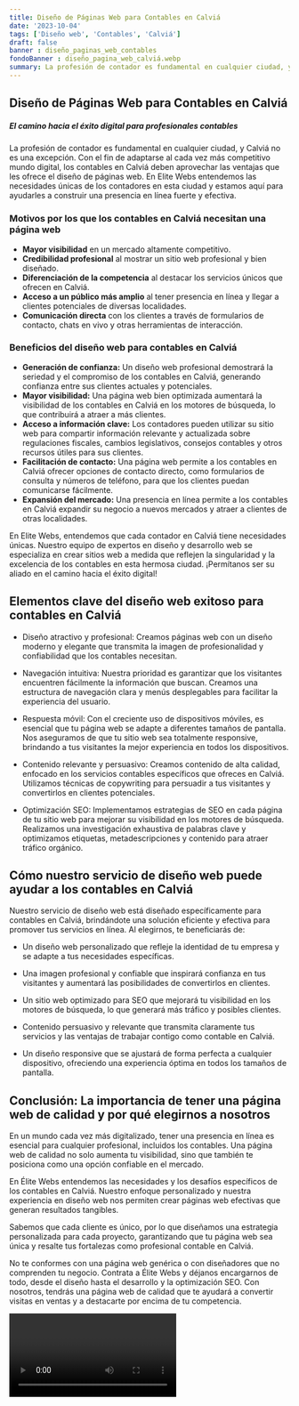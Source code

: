 ```yaml
---
title: Diseño de Páginas Web para Contables en Calviá
date: '2023-10-04'
tags: ['Diseño web', 'Contables', 'Calviá']
draft: false
banner : diseño_paginas_web_contables
fondoBanner : diseño_pagina_web_calviá.webp
summary: La profesión de contador es fundamental en cualquier ciudad, y Calviá no es una excepción. Con el fin de adaptarse al cada vez más competitivo mundo digital, los contables en Calviá deben aprovechar las ventajas que les ofrece el diseño de páginas web. En Elite Webs entendemos las necesidades únicas de los contadores en esta ciudad y estamos aquí para ayudarles a construir una presencia en línea fuerte y efectiva.
---
```


## **Diseño de Páginas Web para Contables en Calviá**
##### *El camino hacia el éxito digital para profesionales contables*

La profesión de contador es fundamental en cualquier ciudad, y Calviá no es una excepción. Con el fin de adaptarse al cada vez más competitivo mundo digital, los contables en Calviá deben aprovechar las ventajas que les ofrece el diseño de páginas web. En Elite Webs entendemos las necesidades únicas de los contadores en esta ciudad y estamos aquí para ayudarles a construir una presencia en línea fuerte y efectiva.

### **Motivos por los que los contables en Calviá necesitan una página web**

- **Mayor visibilidad** en un mercado altamente competitivo.
- **Credibilidad profesional** al mostrar un sitio web profesional y bien diseñado.
- **Diferenciación de la competencia** al destacar los servicios únicos que ofrecen en Calviá.
- **Acceso a un público más amplio** al tener presencia en línea y llegar a clientes potenciales de diversas localidades.
- **Comunicación directa** con los clientes a través de formularios de contacto, chats en vivo y otras herramientas de interacción.

### **Beneficios del diseño web para contables en Calviá**

- **Generación de confianza:** Un diseño web profesional demostrará la seriedad y el compromiso de los contables en Calviá, generando confianza entre sus clientes actuales y potenciales.
- **Mayor visibilidad:** Una página web bien optimizada aumentará la visibilidad de los contables en Calviá en los motores de búsqueda, lo que contribuirá a atraer a más clientes.
- **Acceso a información clave:** Los contadores pueden utilizar su sitio web para compartir información relevante y actualizada sobre regulaciones fiscales, cambios legislativos, consejos contables y otros recursos útiles para sus clientes.
- **Facilitación de contacto:** Una página web permite a los contables en Calviá ofrecer opciones de contacto directo, como formularios de consulta y números de teléfono, para que los clientes puedan comunicarse fácilmente.
- **Expansión del mercado:** Una presencia en línea permite a los contables en Calviá expandir su negocio a nuevos mercados y atraer a clientes de otras localidades.

En Elite Webs, entendemos que cada contador en Calviá tiene necesidades únicas. Nuestro equipo de expertos en diseño y desarrollo web se especializa en crear sitios web a medida que reflejen la singularidad y la excelencia de los contables en esta hermosa ciudad. ¡Permítanos ser su aliado en el camino hacia el éxito digital!

<GifSeo />

<Cta />

## Elementos clave del diseño web exitoso para contables en Calviá

- Diseño atractivo y profesional: Creamos páginas web con un diseño moderno y elegante que transmita la imagen de profesionalidad y confiabilidad que los contables necesitan.

- Navegación intuitiva: Nuestra prioridad es garantizar que los visitantes encuentren fácilmente la información que buscan. Creamos una estructura de navegación clara y menús desplegables para facilitar la experiencia del usuario.

- Respuesta móvil: Con el creciente uso de dispositivos móviles, es esencial que tu página web se adapte a diferentes tamaños de pantalla. Nos aseguramos de que tu sitio web sea totalmente responsive, brindando a tus visitantes la mejor experiencia en todos los dispositivos.

- Contenido relevante y persuasivo: Creamos contenido de alta calidad, enfocado en los servicios contables específicos que ofreces en Calviá. Utilizamos técnicas de copywriting para persuadir a tus visitantes y convertirlos en clientes potenciales.

- Optimización SEO: Implementamos estrategias de SEO en cada página de tu sitio web para mejorar su visibilidad en los motores de búsqueda. Realizamos una investigación exhaustiva de palabras clave y optimizamos etiquetas, metadescripciones y contenido para atraer tráfico orgánico.

## Cómo nuestro servicio de diseño web puede ayudar a los contables en Calviá

Nuestro servicio de diseño web está diseñado específicamente para contables en Calviá, brindándote una solución eficiente y efectiva para promover tus servicios en línea. Al elegirnos, te beneficiarás de:

- Un diseño web personalizado que refleje la identidad de tu empresa y se adapte a tus necesidades específicas.

- Una imagen profesional y confiable que inspirará confianza en tus visitantes y aumentará las posibilidades de convertirlos en clientes.

- Un sitio web optimizado para SEO que mejorará tu visibilidad en los motores de búsqueda, lo que generará más tráfico y posibles clientes.

- Contenido persuasivo y relevante que transmita claramente tus servicios y las ventajas de trabajar contigo como contable en Calviá.

- Un diseño responsive que se ajustará de forma perfecta a cualquier dispositivo, ofreciendo una experiencia óptima en todos los tamaños de pantalla.

## Conclusión: La importancia de tener una página web de calidad y por qué elegirnos a nosotros

En un mundo cada vez más digitalizado, tener una presencia en línea es esencial para cualquier profesional, incluidos los contables. Una página web de calidad no solo aumenta tu visibilidad, sino que también te posiciona como una opción confiable en el mercado.

En Élite Webs entendemos las necesidades y los desafíos específicos de los contables en Calviá. Nuestro enfoque personalizado y nuestra experiencia en diseño web nos permiten crear páginas web efectivas que generan resultados tangibles.

Sabemos que cada cliente es único, por lo que diseñamos una estrategia personalizada para cada proyecto, garantizando que tu página web sea única y resalte tus fortalezas como profesional contable en Calviá.

No te conformes con una página web genérica o con diseñadores que no comprenden tu negocio. Contrata a Élite Webs y déjanos encargarnos de todo, desde el diseño hasta el desarrollo y la optimización SEO. Con nosotros, tendrás una página web de calidad que te ayudará a convertir visitas en ventas y a destacarte por encima de tu competencia.

<Video />

<CtaBot job='Contables' city='Calviá'/>

<Gmaps query='Calviá+españa+maps' />